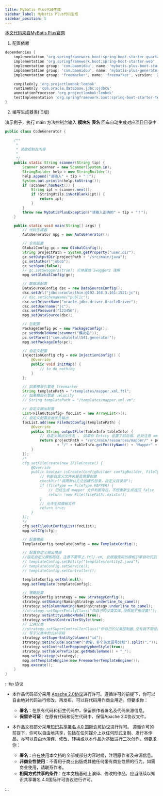 ```yaml
---
title: Mybatis Plus代码生成
sidebar_label: Mybatis Plus代码生成
sidebar_position: 5
---
```


[本文代码来自MyBatis Plus官网](https://baomidou.com/pages/d357af/#%E4%BD%BF%E7%94%A8%E6%95%99%E7%A8%8B)

1.  配置依赖

```groovy
dependencies {
    implementation 'org.springframework.boot:spring-boot-starter-quartz'
    implementation 'org.springframework.boot:spring-boot-starter-web'
    implementation group: 'com.baomidou', name: 'mybatis-plus-boot-starter', version: '3.2.0'
    implementation group: 'com.baomidou', name: 'mybatis-plus-generator', version: '3.2.0'
    implementation group: 'freemarker', name: 'freemarker', version: '2.3.9'// 低于这个版本会报错
    
    compileOnly 'org.projectlombok:lombok'
    runtimeOnly 'com.oracle.database.jdbc:ojdbc8'
    annotationProcessor 'org.projectlombok:lombok'
    testImplementation 'org.springframework.boot:spring-boot-starter-test'
}
```

2.  编写生成器类(旧版)

演示例子，执行 main 方法控制台输入 **模块名** **表名** 回车自动生成对应项目目录中

```java
public class CodeGenerator {

    /**
     * 
     * 读取控制台内容
     * 
     */
    public static String scanner(String tip) {
        Scanner scanner = new Scanner(System.in);
        StringBuilder help = new StringBuilder();
        help.append("请输入" + tip + "：");
        System.out.println(help.toString());
        if (scanner.hasNext()) {
            String ipt = scanner.next();
            if (StringUtils.isNotBlank(ipt)) {
                return ipt;
            }
        }
        throw new MybatisPlusException("请输入正确的" + tip + "！");
    }

    public static void main(String[] args) {
        // 代码生成器
        AutoGenerator mpg = new AutoGenerator();

        // 全局配置
        GlobalConfig gc = new GlobalConfig();
        String projectPath = System.getProperty("user.dir");
        gc.setOutputDir(projectPath + "/src/main/java");
        gc.setAuthor("jobob");
        gc.setOpen(false);
        // gc.setSwagger2(true); 实体属性 Swagger2 注解
        mpg.setGlobalConfig(gc);

        // 数据源配置
        DataSourceConfig dsc = new DataSourceConfig();
        dsc.setUrl("jdbc:oracle:thin:@192.168.3.161:1521:jc");
        // dsc.setSchemaName("public");
        dsc.setDriverName("oracle.jdbc.driver.OracleDriver");
        dsc.setUsername("jc");
        dsc.setPassword("123456");
        mpg.setDataSource(dsc);

        // 包配置
        PackageConfig pc = new PackageConfig();
        pc.setModuleName(scanner("模块名"));
        pc.setParent("com.whalefall541.generator");
        mpg.setPackageInfo(pc);

        // 自定义配置
        InjectionConfig cfg = new InjectionConfig() {
            @Override
            public void initMap() {
                // to do nothing
            }
        };

        // 如果模板引擎是 freemarker
        String templatePath = "/templates/mapper.xml.ftl";
        // 如果模板引擎是 velocity
        // String templatePath = "/templates/mapper.xml.vm";

        // 自定义输出配置
        List<FileOutConfig> focList = new ArrayList<>();
        // 自定义配置会被优先输出
        focList.add(new FileOutConfig(templatePath) {
            @Override
            public String outputFile(TableInfo tableInfo) {
                // 自定义输出文件名 ， 如果你 Entity 设置了前后缀、此处注意 xml 的名称会跟着发生变化！！
                return projectPath + "/src/main/resources/mapper/" + pc.getModuleName()
                        + "/" + tableInfo.getEntityName() + "Mapper" + StringPool.DOT_XML;
            }
        });
        /*
        cfg.setFileCreate(new IFileCreate() {
            @Override
            public boolean isCreate(ConfigBuilder configBuilder, FileType fileType, String filePath) {
                // 判断自定义文件夹是否需要创建
                checkDir("调用默认方法创建的目录，自定义目录用");
                if (fileType == FileType.MAPPER) {
                    // 已经生成 mapper 文件判断存在，不想重新生成返回 false
                    return !new File(filePath).exists();
                }
                // 允许生成模板文件
                return true;
            }
        });
        */
        cfg.setFileOutConfigList(focList);
        mpg.setCfg(cfg);

        // 配置模板
        TemplateConfig templateConfig = new TemplateConfig();

        // 配置自定义输出模板
        //指定自定义模板路径，注意不要带上.ftl/.vm, 会根据使用的模板引擎自动识别
        // templateConfig.setEntity("templates/entity2.java");
        // templateConfig.setService();
        // templateConfig.setController();

        templateConfig.setXml(null);
        mpg.setTemplate(templateConfig);

        // 策略配置
        StrategyConfig strategy = new StrategyConfig();
        strategy.setNaming(NamingStrategy.underline_to_camel);
        strategy.setColumnNaming(NamingStrategy.underline_to_camel);
        //strategy.setSuperEntityClass("你自己的父类实体,没有就不用设置!");
        strategy.setEntityLombokModel(true);
        strategy.setRestControllerStyle(true);
        // 公共父类
        //strategy.setSuperControllerClass("你自己的父类控制器,没有就不用设置!");
        // 写于父类中的公共字段
        strategy.setSuperEntityColumns("id");
        strategy.setInclude(scanner("表名，多个英文逗号分割").split(","));
        strategy.setControllerMappingHyphenStyle(true);
        strategy.setTablePrefix(pc.getModuleName() + "_");
        mpg.setStrategy(strategy);
        mpg.setTemplateEngine(new FreemarkerTemplateEngine());
        mpg.execute();
    }
}
```

:::tip 协议

-   本作品代码部分采用 [Apache 2.0协议](https://www.apache.org/licenses/LICENSE-2.0)进行许可。遵循许可的前提下，你可以自由地对代码进行修改，再发布，可以将代码用作商业用途。但要求你：
    -   **署名**：在原有代码和衍生代码中，保留原作者署名及代码来源信息。
    -   **保留许可证**：在原有代码和衍生代码中，保留Apache 2.0协议文件。

-   本作品文档部分采用[知识共享署名 4.0 国际许可协议](http://creativecommons.org/licenses/by/4.0/)进行许可。 遵循许可的前提下，你可以自由地共享，包括在任何媒介上以任何形式复制、发行本作品，亦可以自由地演绎、修改、转换或以本作品为基础进行二次创作。但要求你：
    -   **署名**：应在使用本文档的全部或部分内容时候，注明原作者及来源信息。
    -   **非商业性使用**：不得用于商业出版或其他任何带有商业性质的行为。如需商业使用，请联系作者。
    -   **相同方式共享的条件**：在本文档基础上演绎、修改的作品，应当继续以知识共享署名 4.0国际许可协议进行许可。

:::
